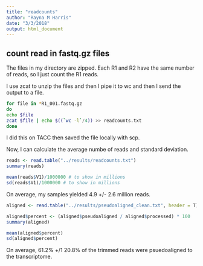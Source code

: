 ```yaml
---
title: "readcounts"
author: "Rayna M Harris"
date: "3/3/2018"
output: html_document
---
```


## count read in fastq.gz files

The files in my directory are zipped. Each R1 and R2 have the same number of reads, so I just count the R1 reads. 

I use zcat to unzip the files and then I pipe it to wc and then I send the output to a file. 


~~~{.bash}
for file in *R1_001.fastq.gz
do
echo $file
zcat $file | echo $((`wc -l`/4)) >> readcounts.txt
done 
~~~

I did this on TACC then saved the file locally with scp. 

Now, I can calculate the average numbe of reads and standard deviation.

```r
reads <- read.table("../results/readcounts.txt")
summary(reads)

mean(reads$V1)/1000000 # to show in millions
sd(reads$V1)/1000000 # to show in millions
```

On average, my samples yielded 4.9 +/- 2.6 million reads.


```r
aligned <- read.table("../results/pseudoaligned_clean.txt", header = T)

aligned$percent <- (aligned$pseudoaligned / aligned$processed) * 100
summary(aligned)

mean(aligned$percent)
sd(aligned$percent)
```

On average, 61.2% +/1 20.8% of the trimmed reads were psuedoaligned to the transcriptome.